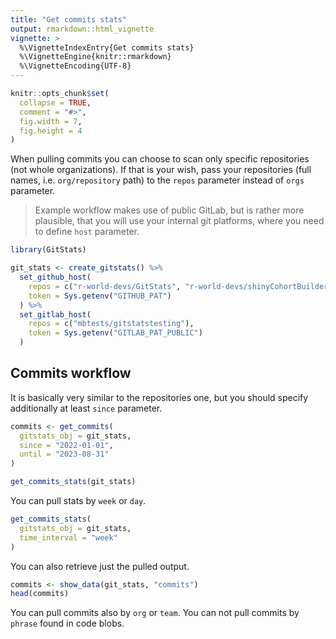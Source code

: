 ```yaml
---
title: "Get commits stats"
output: rmarkdown::html_vignette
vignette: >
  %\VignetteIndexEntry{Get commits stats}
  %\VignetteEngine{knitr::rmarkdown}
  %\VignetteEncoding{UTF-8}
---
```


```r
knitr::opts_chunk$set(
  collapse = TRUE,
  comment = "#>",
  fig.width = 7,
  fig.height = 4
)
```

When pulling commits you can choose to scan only specific repositories (not whole organizations). If that is your wish, pass your repositories (full names, i.e. `org/repository` path) to the `repos` parameter instead of `orgs` parameter.

> Example workflow makes use of public GitLab, but is rather more plausible, that you will use your internal git platforms, where you need to define `host` parameter.

```r
library(GitStats)

git_stats <- create_gitstats() %>%
  set_github_host(
    repos = c("r-world-devs/GitStats", "r-world-devs/shinyCohortBuilder", "openpharma/DataFakeR"),
    token = Sys.getenv("GITHUB_PAT")
  ) %>%
  set_gitlab_host(
    repos = c("mbtests/gitstatstesting"),
    token = Sys.getenv("GITLAB_PAT_PUBLIC")
  )
```

## Commits workflow

It is basically very similar to the repositories one, but you should specify additionally at least `since` parameter.

```r
commits <- get_commits(
  gitstats_obj = git_stats,
  since = "2022-01-01",
  until = "2023-08-31"
)

get_commits_stats(git_stats)
```

You can pull stats by `week` or `day`.

```r
get_commits_stats(
  gitstats_obj = git_stats,
  time_interval = "week"
)
```

You can also retrieve just the pulled output.

```r
commits <- show_data(git_stats, "commits")
head(commits)
```

You can pull commits also by `org` or `team`. You can not pull commits by `phrase` found in code blobs.
